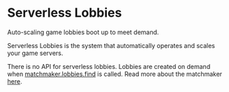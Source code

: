 
<HeroPattern />

# Serverless Lobbies

<Summary>Auto-scaling game lobbies boot up to meet demand.</Summary>

Serverless Lobbies is the system that automatically operates and scales your game servers.

There is no API for serverless lobbies. Lobbies are created on demand when [matchmaker.lobbies.find](/docs/matchmaker/api/lobbies/find) is called. Read more about the matchmaker [here](/docs/matchmaker/index).

<ResourceGroup>
  <Resource
    title='Rivet Game Guard'
    icon={faShieldHalved}
    href='/docs/serverless-lobbies/concepts/game-guard'
  />
  <Resource title='Supported protocols' icon={faPlug} href='/docs/serverless-lobbies/concepts/protocols' />
  <Resource
    title='Available regions'
    icon={faGlobe}
    href='/docs/serverless-lobbies/concepts/available-regions'
  />
  <Resource
    title='Available tiers'
    icon={faServer}
    href='/docs/serverless-lobbies/concepts/available-tiers'
  />
</ResourceGroup>
